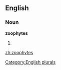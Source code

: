 ==English==

===Noun===
'''zoophytes'''

# {{plural of|[[zoophyte]]}}

[[Category:English plurals]]

[[zh:zoophytes]]